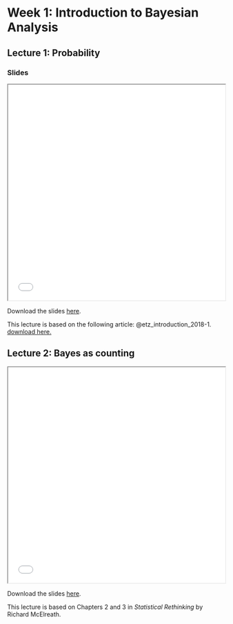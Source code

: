 # Week 1: Introduction to Bayesian Analysis

## Lecture 1: Probability

### Slides

<iframe src="lectures/lecture01-1.html" width="100%" height="500px"></iframe>

Download the slides [here](lectures/lecture01-1.html).

This lecture is based on the following article: @etz_introduction_2018-1. [download here.](readings/Etz and Vandekerckhove - 2018 - Introduction to Bayesian Inference for Psychology.pdf)

## Lecture 2: Bayes as counting

<iframe src="lectures/lecture01-2.html" width="100%" height="500px"></iframe>

Download the slides [here](lectures/lecture01-2.html).

This lecture is based on Chapters 2 and 3 in _Statistical Rethinking_ by Richard McElreath.
